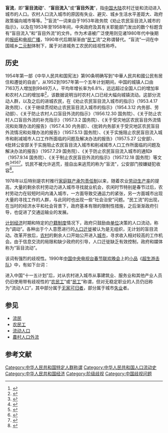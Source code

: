 '''盲流'''，即“'''盲目流动'''”、“'''盲目流入'''”或“'''盲目外流'''”，指[[中国大陆|中国大陆]]农村迁徙和流动进入城市的人口。农村人口流入城市的原因有失业、避灾、城乡生活水平差距大、政府政策偏向城市等等。<ref>{{cite web | url = http://www.usc.cuhk.edu.hk/PaperCollection/Details.aspx?id=2704 | title = 迁徙的自由是如何失去的 ——关于1950年代中期的农民流动与户籍制度| last = 玉林 | first = 张}}</ref>“盲流”一词来自于1953年政务院《劝止农民盲目流入城市的指示》，以及在1953年至1958年间，中央政府及其有关职能部门发出的数个标题含有“盲目流入”和“盲目外流”的文件。作为术语被广泛使用则见诸1980年代中後期的[[报纸|报纸]]和[[电视|电视]][[广播|广播]]，1990年代后期渐渐由“[[民工|民工]]流”之称谓替代。“盲流”一词在中国城乡[[二元经济|二元制]]体制下，属于对进城务工农民的歧视性称呼。

==历史 ==
1954年第一部《中华人民共和国宪法》第90条明确写到“中華人民共和國公民有居住和遷徙的自由”，从1952到1957年第一个五年计划期间，中国的城镇人口由7163万人增加到9949万人，平均年增长率为6.8%，远远超过全国人口的增加率和农村人口的增加率<ref>{{cite book | last1 = 国家统计局 | title = 中国统计年鉴1987 | publisher = 中国统计出版社 | year = 1989 | pages = 89 | id = [[国内统一刊号|CN]]: 4006-163}}</ref>，该数据说明当时农村人口已经大幅向城镇流动。这部分流动人群，以及之后的进城农民，在《劝止农民盲目流入城市的指示》（1953.4.17 政务院）、《关于继续贯彻劝止农民盲目流入城市的指示》（1954.3.12 内务部、劳动部）、《关于防止农村人口盲目外流的指示》（1956.12.30 国务院）、《关于防止农村人口盲目外流的补充指示》（1957.3.2 国务院）、《关于受灾地区农民盲目外流情况和处理办法的报告》（1957.4.30 内务部）、《批转内务部关于受灾地区农民盲目外流情况和处理办法的报告》（1957.5.13 国务院）、《关于实施阻止农民盲目流入城市和削减城市人口工作所面临的问题及解决办法的报告》（1957.5.27 公安部）、《批转公安部关于实施阻止农民盲目流入城市和削减城市人口工作所面临的问题及解决办法的报告》（1957.7.29 国务院）、《关于防止农民盲目流入城市的通知》（1957.9.14 国务院）、《关于制止农民盲目外流的指示》（1957.12.18 国务院）等文件<ref>{{cite book | last1 = 德馨 | first1 = 赵 | title = 中华人民共和国经济专题大事记（1949～1966） | publisher = 河南人民出版社 | year = 1989}}</ref><ref>{{citation | title = 江苏省档案局文献民政厅卷B366}}</ref><ref>{{cite journal | title = 《人民日报》  | date = 1957-12-14}}</ref><ref>{{cite journal | title = 《人民日报》  | date = 1957-12-19}}</ref><ref>{{cite journal | title = 《人民日报》  | date = 1958-01-10}}</ref>。饥民不被允许逃荒，擅自出来逃荒的称为"盲流"，公安部门按嫌疑犯收容<ref>{{cite journal|author1=陈重伟|title=我亲自处理的五个“盲流”的案件|journal=[[炎黄春秋|炎黄春秋]]|date=2015年|issue=第1期|url=http://www.yhcqw.com/html/qlj/2015/18/15182014385H5DI9724C950G67025GKHJI.html|accessdate=2015-06-16|author=|archive-url=https://web.archive.org/web/20150624030706/http://www.yhcqw.com/html/qlj/2015/18/15182014385H5DI9724C950G67025GKHJI.html|archive-date=2015-06-24|dead-url=yes}}</ref>。

1978年以后特别是农村推行[[家庭联产承包责任制|家庭联产承包责任制]]以来，随着农业[[劳动生产率|劳动生产率]]的提高，大量的剩余农村劳动力进入城市寻找就业机会，农闲时节特别是春节过后，农村劳动力在较短时间内涌入城市，一方面导致交通运力的紧张，另一方面城市出现大量的寻找工作的人群，与此同时也出现一些“社会治安”问题。“民工流”的出现，在当时的经济水平和社会背景下，政府基本有限的限制性措施，之后渐渐政府引导，也促进了交通运输业的发展。

[[计划经济|计划经济]]时期和特定的[[中华人民共和国户籍制度|户籍制度]]情况下，政府只鼓励由[[单位|单位]]决策的人口流动，称为“调动”。各种出于个人意愿进行的[[人口迁徙|人口迁徙]]被认为是无组织，无计划的盲目流动。改革开放后，[[农村|农村]]的剩余人口开始公开进入[[城市|城市]]，寻求收入相对较高的工作机会。由于信息交流的局限和缺少政府的引导，人口迁徙缺乏有效控制，政府和媒体称为“盲目流动”。

该词有强烈的歧视性。1990年[[中国中央电视台春节联欢晚会|中国中央电视台春节联欢晚会]]上的[[小品|小品]]《[[超生游击队|超生游击队]]》中，有如下台词：
{{Cquote|[[宋丹丹|宋丹丹]]：……刚-{才}-在那个候车室那乘警指着我鼻子叫我啥你知道不？<br />
[[黄宏|黄宏]]：叫啥？<br />
宋丹丹：“盲流”！你听听，还盲流呢，离流氓不远了。}}

进入中国“十一五计划”后，对从农村进入城市从事建筑业、服务业和其他产业人员仍旧使用带有歧视性的“[[农民工|农民工]]”或“[[民工|民工]]”称谓，但对无稳定职业的人员仍旧称为“流动人口”，其中部分属于[[无家可归者|无家可归者]]，部分属于城市[[失业|失业]]者。

==参见==
*[[流民|流民]]
*[[农民工|农民工]]
*[[流动人口|流动人口]]
*[[農村人口外流|農村人口外流]]

==参考文献==
{{reflist}}

[[Category:中华人民共和国特定人群称谓|Category:中华人民共和国特定人群称谓]]
[[Category:中华人民共和国人口流动史|Category:中华人民共和国人口流动史]]
[[Category:中华人民共和国经济|Category:中华人民共和国经济]]
[[Category:阶级歧视|Category:阶级歧视]]
[[Category:中国歧视问题|Category:中国歧视问题]]